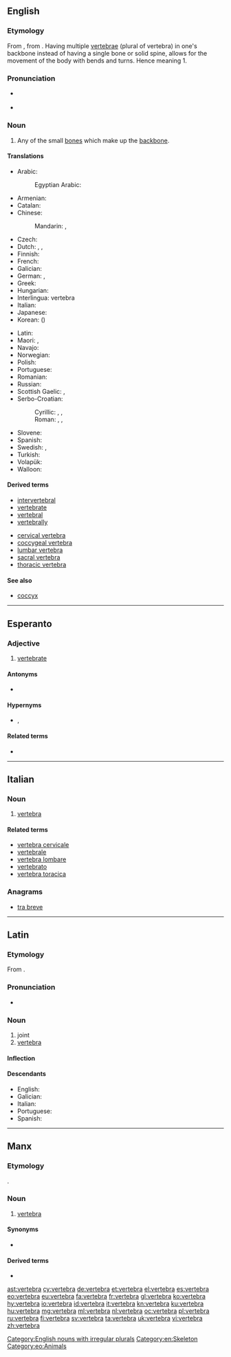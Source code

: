 {{also|vértebra}}
==English==
{{wikipedia}}

===Etymology===
From {{etyl|la|en}} {{term|vertebra||joint|lang=la}}, from {{term|vertere||to turn|lang=la}}. Having multiple [[vertebrae]] (plural of vertebra) in one's backbone instead of having a single bone or solid spine, allows for the movement of the body with bends and turns. Hence meaning 1.

===Pronunciation===
* {{a|UK}} {{IPA|/ˈvɜːtɪbɹə/|lang=en}}
* {{audio|en-us-vertebra.ogg|Audio (US)|lang=en}}

===Noun===
{{en-noun|vertebræ|vertebrae|vertebras}}

# Any of the small [[bone]]s which make up the [[backbone]].

====Translations====
{{trans-top|any of the small bones which make up the backbone}}
* Arabic: {{t|ar|فقرة|f|tr=faqara}}
*: Egyptian Arabic: {{t|arz|فقرة|f|tr=faqara |sc=Arab}}
* Armenian: {{t|hy|ող|tr=oġ}}
* Catalan: {{t|ca|vèrtebra|f}}
* Chinese:
*: Mandarin: {{t+|cmn|椎骨|tr=zhuīgǔ|sc=Hani}}, {{t+|cmn|脊椎|tr=jǐzhuī|sc=Hani}}
* Czech: {{t+|cs|obratel|m}}
* Dutch: {{t+|nl|wervel|m}}, {{t|nl|rugwervel|m}}, {{t|nl|ruggengraatswervel|m}}
* Finnish: {{t+|fi|nikama}}
* French: {{t+|fr|vertèbre|m}}
* Galician: {{t+|gl|vértebra|f}}
* German: {{t+|de|Wirbel|m}}, {{t|de|Wirbelknochen|m}}
* Greek: {{t+|el|σπόνδυλος|m}}
* Hungarian: {{t+|hu|csigolya}}
* Interlingua: vertebra
* Italian: {{t+|it|vertebra|f}}
* Japanese: {{t|ja|椎骨|tr=ついこつ, tsuikotsu|sc=Jpan}}
* Korean: {{t+|ko|척추|sc=Kore}} ({{t+|ko|脊椎|sc=Kore}})
{{trans-mid}}
* Latin: {{t|la|vertebra}}
* Maori: {{t|mi|tangai}}, {{t|mi|tangai}}
* Navajo: {{t|nv|íígháán}}
* Norwegian: {{t|no|ryggvirvel|m}}
* Polish: {{t|pl|kręg|m}}
* Portuguese: {{t+|pt|vértebra|f}}
* Romanian: {{t+|ro|vertebră|f}}
* Russian: {{t+|ru|позвонок|m|tr=pozvonók}}
* Scottish Gaelic: {{t|gd|cnàimh an droma|m}}, {{t|gd|dromaltach|m}}
* Serbo-Croatian:
*: Cyrillic: {{t|sh|пршљен|m}}, {{t|sh|краљежак|m}}, {{t|sh|краљешак|m}}
*: Roman: {{t+|sh|pršljen|m}}, {{t+|sh|kralježak|m}}, {{t+|sh|kralješak|m}}
* Slovene: {{t+|sl|vretence|n}}
* Spanish: {{t+|es|vértebra|f}}
* Swedish: {{t|sv|ryggkota|c}}, {{t+|sv|kota|c}}
* Turkish: {{t+|tr|omur}}
* Volapük: {{t+|vo|bäkavireb}}
* Walloon: {{t+|wa|cronzoxh|m}}
{{trans-bottom}}

====Derived terms====
* [[intervertebral]]
* [[vertebrate]]
* [[vertebral]]
* [[vertebrally]]

* [[cervical vertebra]]
* [[coccygeal vertebra]]
* [[lumbar vertebra]]
* [[sacral vertebra]]
* [[thoracic vertebra]]

====See also====
* [[coccyx]]

[[Category:English nouns with irregular plurals]]
[[Category:en:Skeleton]]

----

==Esperanto==

===Adjective===
{{eo-head}}

# [[vertebrate]]

====Antonyms====
* {{l|eo|malvertebra|gloss=invertebrate}}

====Hypernyms====
* {{l|eo|ĥordohava}}, {{l|eo|ĥordula|gloss=[[chordate]]}}

====Related terms====
* {{l|eo|vertebro|gloss=a vertebrate}}

[[Category:eo:Animals]]

----

==Italian==
{{wikipedia|lang=it}}

===Noun===
{{it-noun|f}}

# {{context|skeleton|lang=it}} [[#English|vertebra]]

====Related terms====
* [[vertebra cervicale]]
* [[vertebrale]]
* [[vertebra lombare]]
* [[vertebrato]]
* [[vertebra toracica]]

===Anagrams===
* [[tra breve#Italian|tra breve]]

----

==Latin==
{{wikipedia|lang=la}}
===Etymology===
From {{suffix|verto|bra|gloss1=to turn|alt1=vert(ō)|lang=la}}.

===Pronunciation===
* {{la-pronunc|vertebra}}

===Noun===
{{la-noun|vertebra|vertebrae|vertebrae|f|first}}

# joint
# [[#English|vertebra]]

====Inflection====
{{la-decl-1st|vertebr}}

====Descendants====
* English: {{l/en|vertebra}}
* Galician: {{l|gl|vértebra}}
* Italian: {{l/it|vertebra}}
* Portuguese: {{l/pt|vértebra}}
* Spanish: {{l/es|vértebra}}

----

==Manx==

===Etymology===
{{borrowing|la|vertebra|lang=gv}}.

===Noun===
{{gv-noun|f|vertebraghyn|vertebra}}

# {{context|anatomy|lang=gv}} [[#English|vertebra]]

====Synonyms====
* {{l/gv|junt craue-drommey}}

====Derived terms====
* {{l|gv|vertebragh|gloss=vertebrate, vertebral}}

[[ast:vertebra]]
[[cy:vertebra]]
[[de:vertebra]]
[[et:vertebra]]
[[el:vertebra]]
[[es:vertebra]]
[[eo:vertebra]]
[[eu:vertebra]]
[[fa:vertebra]]
[[fr:vertebra]]
[[gl:vertebra]]
[[ko:vertebra]]
[[hy:vertebra]]
[[io:vertebra]]
[[id:vertebra]]
[[it:vertebra]]
[[kn:vertebra]]
[[ku:vertebra]]
[[hu:vertebra]]
[[mg:vertebra]]
[[ml:vertebra]]
[[nl:vertebra]]
[[oc:vertebra]]
[[pl:vertebra]]
[[ru:vertebra]]
[[fi:vertebra]]
[[sv:vertebra]]
[[ta:vertebra]]
[[uk:vertebra]]
[[vi:vertebra]]
[[zh:vertebra]]